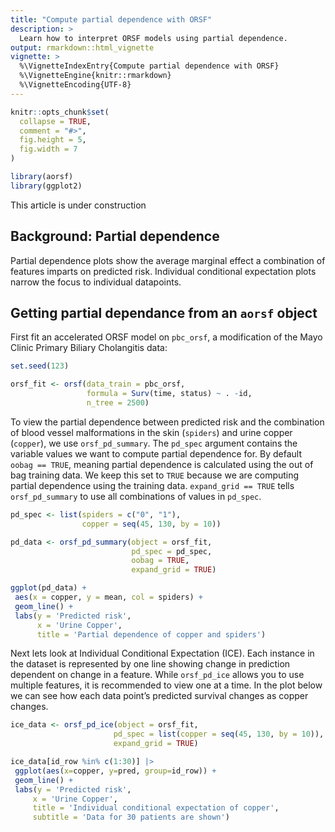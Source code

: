 ```yaml
---
title: "Compute partial dependence with ORSF"
description: >
  Learn how to interpret ORSF models using partial dependence.
output: rmarkdown::html_vignette
vignette: >
  %\VignetteIndexEntry{Compute partial dependence with ORSF}
  %\VignetteEngine{knitr::rmarkdown}
  %\VignetteEncoding{UTF-8}
---
```


```r
knitr::opts_chunk$set(
  collapse = TRUE,
  comment = "#>", 
  fig.height = 5, 
  fig.width = 7
)
```

```r
library(aorsf)
library(ggplot2)
```

This article is under construction

## Background: Partial dependence

Partial dependence plots show the average marginal effect a combination of features imparts on predicted risk. Individual conditional expectation plots narrow the focus to individual datapoints. 

## Getting partial dependance from an `aorsf` object

First fit an accelerated ORSF model on `pbc_orsf`, a modification of the Mayo Clinic Primary Biliary Cholangitis data:

```r

set.seed(123)

orsf_fit <- orsf(data_train = pbc_orsf,
                 formula = Surv(time, status) ~ . -id,
                 n_tree = 2500)

```

To view the partial dependence between predicted risk and the combination of blood vessel malformations in the skin (`spiders`) and urine copper (`copper`), we use `orsf_pd_summary`. The `pd_spec` argument contains the variable values we want to compute partial dependence for. By default `oobag == TRUE`, meaning partial dependence is calculated using the out of bag training data. We keep this set to `TRUE` because we are computing partial dependence using the training data. `expand_grid == TRUE` tells `orsf_pd_summary` to use all combinations of values in `pd_spec`.

```r
pd_spec <- list(spiders = c("0", "1"),
                copper = seq(45, 130, by = 10))

pd_data <- orsf_pd_summary(object = orsf_fit,
                           pd_spec = pd_spec,
                           oobag = TRUE,
                           expand_grid = TRUE)

ggplot(pd_data) +
 aes(x = copper, y = mean, col = spiders) +
 geom_line() + 
 labs(y = 'Predicted risk',
      x = 'Urine Copper',
      title = 'Partial dependence of copper and spiders')
```

Next lets look at Individual Conditional Expectation (ICE). Each instance in the dataset is represented by one line showing change in prediction dependent on change in a feature. While `orsf_pd_ice` allows you to use multiple features, it is recommended to view one at a time. In the plot below we can see how each data point's predicted survival changes as copper changes. 


```r

ice_data <- orsf_pd_ice(object = orsf_fit,
                       pd_spec = list(copper = seq(45, 130, by = 10)),
                       expand_grid = TRUE)

ice_data[id_row %in% c(1:30)] |> 
 ggplot(aes(x=copper, y=pred, group=id_row)) + 
 geom_line() +
 labs(y = 'Predicted risk',
     x = 'Urine Copper',
     title = 'Individual conditional expectation of copper',
     subtitle = 'Data for 30 patients are shown')
 
```

